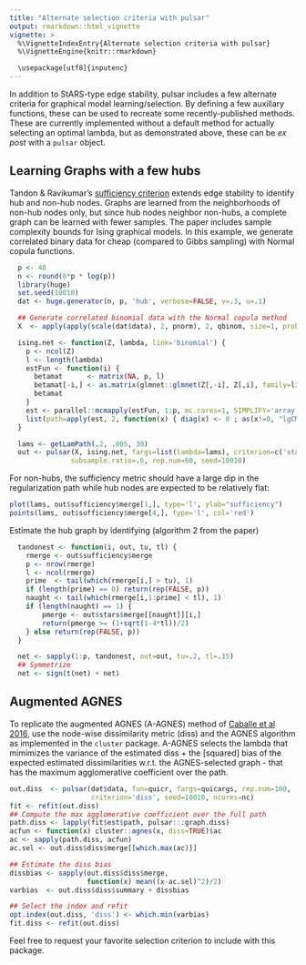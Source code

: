 ```yaml
---
title: "Alternate selection criteria with pulsar"
output: rmarkdown::html_vignette
vignette: >
  %\VignetteIndexEntry{Alternate selection criteria with pulsar}
  %\VignetteEngine{knitr::rmarkdown}

  \usepackage[utf8]{inputenc}
---
```


In addition to StARS-type edge stability, pulsar includes a few alternate criteria for graphical
model learning/selection. By defining a few auxillary functions, these can be used to recreate some
recently-published methods. These are currently implemented without a default method for actually
selecting an optimal lambda, but as demonstrated above, these can be _ex post_ with a `pulsar`
object.


## Learning Graphs with a few hubs

Tandon & Ravikumar's [sufficiency criterion](http://jmlr.org/proceedings/papers/v32/tandon14.html)
extends edge stability to identify hub and non-hub nodes. Graphs are learned from the neighborhoods
of non-hub nodes only, but since hub nodes neighbor non-hubs, a complete graph can be learned with
fewer samples. The paper includes sample complexity bounds for Ising graphical models. In this
example, we generate correlated binary data for cheap (compared to Gibbs sampling) with Normal
copula functions.


```r
  p <- 40
  n <- round(8*p * log(p))
  library(huge)
  set.seed(10010)
  dat <- huge.generator(n, p, 'hub', verbose=FALSE, v=.3, u=.1)

  ## Generate correlated binomial data with the Normal copula method
  X  <- apply(apply(scale(dat$data), 2, pnorm), 2, qbinom, size=1, prob=.5)

  ising.net <- function(Z, lambda, link='binomial') {
    p <- ncol(Z)
    l <- length(lambda)
    estFun <- function(i) {
      betamat      <- matrix(NA, p, l)
      betamat[-i,] <- as.matrix(glmnet::glmnet(Z[,-i], Z[,i], family=link, lambda=lambda)$beta)
      betamat
    }
    est <- parallel::mcmapply(estFun, 1:p, mc.cores=1, SIMPLIFY='array')
    list(path=apply(est, 2, function(x) { diag(x) <- 0 ; as(x!=0, "lgCMatrix") }))
  }

  lams <- getLamPath(.2, .005, 30)
  out <- pulsar(X, ising.net, fargs=list(lambda=lams), criterion=c('stars', 'sufficiency'),
               subsample.ratio=.6, rep.num=60, seed=10010)
```

For non-hubs, the sufficiency metric should have a large dip in the regularization path while hub
nodes are expected to be relatively flat:

```r
plot(lams, out$sufficiency$merge[1,], type='l', ylab="sufficiency")
points(lams, out$sufficiency$merge[4,], type='l', col='red')
```

 Estimate the hub graph by identifying (algorithm 2 from the paper)
```r

  tandonest <- function(i, out, tu, tl) {
    rmerge <- out$sufficiency$merge
    p <- nrow(rmerge)
    l <- ncol(rmerge)
    prime  <- tail(which(rmerge[i,] > tu), 1)
    if (length(prime) == 0) return(rep(FALSE, p))
    naught <- tail(which(rmerge[i,1:prime] < tl), 1)
    if (length(naught) == 1) {
        pmerge <- out$stars$merge[[naught]][i,]
        return(pmerge >= (1+sqrt(1-4*tl))/2)
    } else return(rep(FALSE, p))
  }

  net <- sapply(1:p, tandonest, out=out, tu=.2, tl=.15)
  ## Symmetrize
  net <- sign(t(net) + net)
```


## Augmented AGNES

To replicate the augmented AGNES (A-AGNES) method of [Caballe et al 2016](http://arxiv.org/abs/1509.05326),
use the node-wise dissimilarity metric (diss) and the AGNES algorithm as implemented in the 
`cluster` package. A-AGNES selects the lambda that mimimizes the variance of the estimated diss +
the [squared] bias of the expected estimated dissimilarities w.r.t. the AGNES-selected graph - that
has the maximum agglomerative coefficient over the path.

```r
out.diss  <- pulsar(dat$data, fun=quicr, fargs=quicargs, rep.num=100, 
                    criterion='diss', seed=10010, ncores=nc)
fit <- refit(out.diss)
## Compute the max agglomerative coefficient over the full path
path.diss <- lapply(fit$est$path, pulsar:::graph.diss)
acfun <- function(x) cluster::agnes(x, diss=TRUE)$ac
ac <- sapply(path.diss, acfun)
ac.sel <- out.diss$diss$merge[[which.max(ac)]]

## Estimate the diss bias
dissbias <- sapply(out.diss$diss$merge,
                   function(x) mean((x-ac.sel)^2)/2)
varbias  <- out.diss$diss$summary + dissbias

## Select the index and refit
opt.index(out.diss, 'diss') <- which.min(varbias)
fit.diss <- refit(out.diss)
```

Feel free to request your favorite selection criterion to include with this package.
